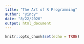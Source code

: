 ```yaml
---
title: "The Art of R Programming"
author: "yincy"
date: "8/22/2020"
output: html_document
---
```


```r
knitr::opts_chunk$set(echo = TRUE)
```

